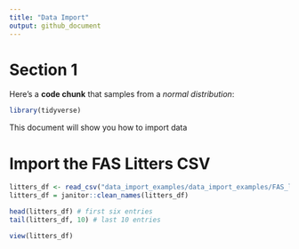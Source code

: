 ```yaml
---
title: "Data Import"
output: github_document
---
```



# Section 1

Here's a **code chunk** that samples from 
a _normal distribution_:

```r
library(tidyverse)
```

This document will show you how to import data

# Import the FAS Litters CSV

```r
litters_df <- read_csv("data_import_examples/data_import_examples/FAS_litters.csv")
litters_df = janitor::clean_names(litters_df)
```


```r
head(litters_df) # first six entries 
tail(litters_df, 10) # last 10 entries

```
```r
view(litters_df)


```

